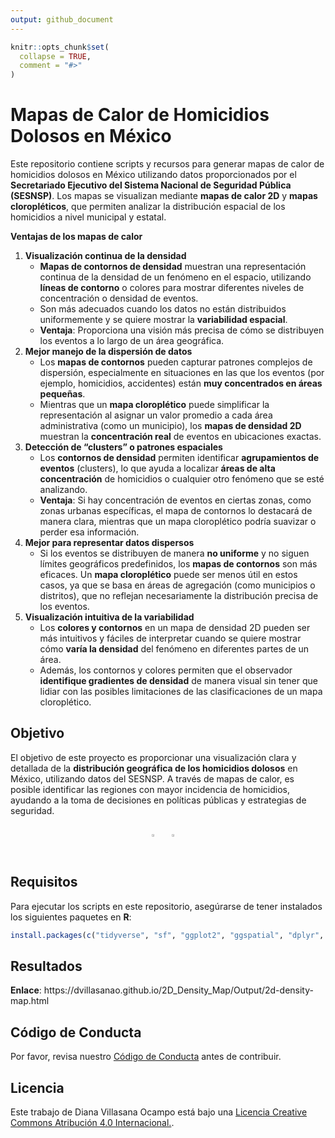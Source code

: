 ```yaml
---
output: github_document
---
```


<!-- README.md is generated from README.Rmd. Please edit that file -->

```r
knitr::opts_chunk$set(
  collapse = TRUE,
  comment = "#>"
)
```

# Mapas de Calor de Homicidios Dolosos en México
  
  Este repositorio contiene scripts y recursos para generar mapas de calor de homicidios dolosos en México utilizando datos proporcionados por el **Secretariado Ejecutivo del Sistema Nacional de Seguridad Pública (SESNSP)**. Los mapas se visualizan mediante **mapas de calor 2D** y **mapas cloropléticos**, que permiten analizar la distribución espacial de los homicidios a nivel municipal y estatal.  
  
**Ventajas de los mapas de calor**      
  
1. **Visualización continua de la densidad**
    - **Mapas de contornos de densidad** muestran una representación continua de la densidad de un fenómeno en el espacio, utilizando **líneas de contorno** o colores para mostrar diferentes niveles de concentración o densidad de eventos.
    - Son más adecuados cuando los datos no están distribuidos uniformemente y se quiere mostrar la **variabilidad espacial**.
    - **Ventaja**: Proporciona una visión más precisa de cómo se distribuyen los eventos a lo largo de un área geográfica.
2. **Mejor manejo de la dispersión de datos**
    - Los **mapas de contornos** pueden capturar patrones complejos de dispersión, especialmente en situaciones en las que los eventos (por ejemplo, homicidios, accidentes) están **muy concentrados en áreas pequeñas**.
    - Mientras que un **mapa cloroplético** puede simplificar la representación al asignar un valor promedio a cada área administrativa (como un municipio), los **mapas de densidad 2D** muestran la **concentración real** de eventos en ubicaciones exactas.
3. **Detección de "clusters" o patrones espaciales**
    - Los **contornos de densidad** permiten identificar **agrupamientos de eventos** (clusters), lo que ayuda a localizar **áreas de alta concentración** de homicidios o cualquier otro fenómeno que se esté analizando.
    - **Ventaja**: Si hay concentración de eventos en ciertas zonas, como zonas urbanas específicas, el mapa de contornos lo destacará de manera clara, mientras que un mapa cloroplético podría suavizar o perder esa información.
4. **Mejor para representar datos dispersos**
    - Si los eventos se distribuyen de manera **no uniforme** y no siguen límites geográficos predefinidos, los **mapas de contornos** son más eficaces. Un **mapa cloroplético** puede ser menos útil en estos casos, ya que se basa en áreas de agregación (como municipios o distritos), que no reflejan necesariamente la distribución precisa de los eventos.
5. **Visualización intuitiva de la variabilidad**
    - Los **colores y contornos** en un mapa de densidad 2D pueden ser más intuitivos y fáciles de interpretar cuando se quiere mostrar cómo **varía la densidad** del fenómeno en diferentes partes de un área.
    - Además, los contornos y colores permiten que el observador **identifique gradientes de densidad** de manera visual sin tener que lidiar con las posibles limitaciones de las clasificaciones de un mapa cloroplético.

## Objetivo

El objetivo de este proyecto es proporcionar una visualización clara y detallada de la **distribución geográfica de los homicidios dolosos** en México, utilizando datos del SESNSP. A través de mapas de calor, es posible identificar las regiones con mayor incidencia de homicidios, ayudando a la toma de decisiones en políticas públicas y estrategias de seguridad. 


<div style="display: flex; justify-content: center; gap: 10px;"> 

<img src="Output/Mapa de calor de homicidios dolosos.png" width="45%" style="margin: 1px;">

<img src="Output/Mapa de calor de homicidios dolosos_Guanajuato.png" width="45%" style="margin: 1px;">

</div>



## Requisitos

Para ejecutar los scripts en este repositorio, asegúrarse de tener instalados los siguientes paquetes en **R**:
  
```r
install.packages(c("tidyverse", "sf", "ggplot2", "ggspatial", "dplyr", "stringr"))
```

## Resultados

**Enlace**: https://dvillasanao.github.io/2D_Density_Map/Output/2d-density-map.html   

## Código de Conducta

Por favor, revisa nuestro [Código de Conducta](CODE_OF_CONDUCT.md) antes de contribuir.

## Licencia

Este trabajo de Diana Villasana Ocampo está bajo una <a rel="license" href="http://creativecommons.org/licenses/by/4.0/"> Licencia Creative Commons Atribución 4.0 Internacional.</a>.

